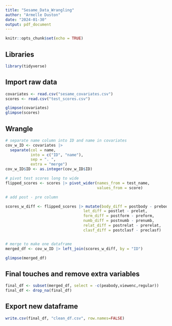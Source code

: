 ---
title: "Sesame_Data_Wrangling"
author: "Armelle Duston"
date: "2024-01-30"
output: pdf_document
---

```{r setup, include=FALSE}
knitr::opts_chunk$set(echo = TRUE)
```

## Libraries
```{r}
library(tidyverse)
```


## Import raw data
```{r}
covariates <- read.csv("sesame_covariates.csv")
scores <- read.csv("test_scores.csv")

glimpse(covariates)
glimpse(scores)
```

## Wrangle
```{r}

# separate name column into ID and name in covariates
cov_w_ID <- covariates |> 
  separate(col = name,
           into = c("ID", "name"),
           sep = ". ",
           extra = "merge") 
cov_w_ID$ID <- as.integer(cov_w_ID$ID)

# pivot test scores long to wide
flipped_scores <- scores |> pivot_wider(names_from = test_name,
                                        values_from = score)

# add post - pre column

scores_w_diff <- flipped_scores |> mutate(body_diff = postbody - prebody,
                                  let_diff = postlet - prelet,
                                  form_diff = postform - preform,
                                  numb_diff = postnumb - prenumb,
                                  relat_diff = postrelat - prerelat,
                                  clasf_diff = postclasf - preclasf)


# merge to make one dataframe
merged_df <- cov_w_ID |> left_join(scores_w_diff, by = "ID")

glimpse(merged_df)

```


## Final touches and remove extra variables
```{r}
final_df <- subset(merged_df, select = -c(peabody,viewenc,regular))
final_df <- drop_na(final_df)

```



## Export new dataframe
```{r}
write.csv(final_df, "clean_df.csv", row.names=FALSE)

```

